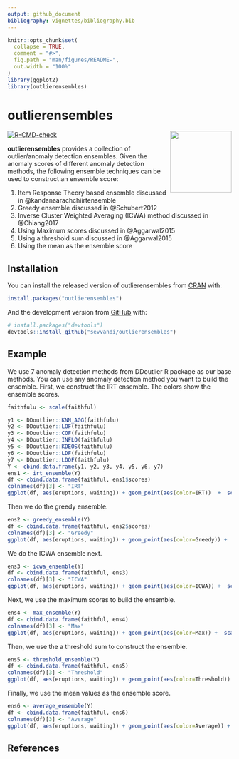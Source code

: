 ```yaml
---
output: github_document
bibliography: vignettes/bibliography.bib
---
```


<!-- README.md is generated from README.Rmd. Please edit that file -->

```r
knitr::opts_chunk$set(
  collapse = TRUE,
  comment = "#>",
  fig.path = "man/figures/README-",
  out.width = "100%"
)
library(ggplot2)
library(outlierensembles)
```

# outlierensembles
<img src='man/figures/logo.png' align="right" height="138" />

<!-- badges: start -->
[![R-CMD-check](https://github.com/sevvandi/outlierensembles/workflows/R-CMD-check/badge.svg)](https://github.com/sevvandi/outlierensembles/actions)
<!-- badges: end -->

**outlierensembles** provides a collection of outlier/anomaly detection ensembles. Given the anomaly scores of different anomaly detection methods, the following ensemble techniques can be used to construct an ensemble score:

1. Item Response Theory based ensemble discussed in @kandanaarachchiirtensemble
2. Greedy ensemble discussed in @Schubert2012
3. Inverse Cluster Weighted Averaging (ICWA) method discussed in @Chiang2017
4. Using Maximum scores discussed in @Aggarwal2015
5. Using a threshold sum discussed in @Aggarwal2015
6. Using the mean as the ensemble score


## Installation

You can install the released version of outlierensembles from [CRAN](https://CRAN.R-project.org) with:

``` r
install.packages("outlierensembles")
```

And the development version from [GitHub](https://github.com/) with:

``` r
# install.packages("devtools")
devtools::install_github("sevvandi/outlierensembles")
```
## Example
We use 7 anomaly detection methods from DDoutlier R package as our base methods. You can use any anomaly detection method you want to build the ensemble.  First, we construct the IRT ensemble. The colors show the ensemble scores. 
```r
faithfulu <- scale(faithful)

y1 <- DDoutlier::KNN_AGG(faithfulu)
y2 <- DDoutlier::LOF(faithfulu)
y3 <- DDoutlier::COF(faithfulu)
y4 <- DDoutlier::INFLO(faithfulu)
y5 <- DDoutlier::KDEOS(faithfulu)
y6 <- DDoutlier::LDF(faithfulu)
y7 <- DDoutlier::LDOF(faithfulu)
Y <- cbind.data.frame(y1, y2, y3, y4, y5, y6, y7)
ens1 <- irt_ensemble(Y)
df <- cbind.data.frame(faithful, ens1$scores)
colnames(df)[3] <- "IRT"
ggplot(df, aes(eruptions, waiting)) + geom_point(aes(color=IRT))  +  scale_color_gradient(low="yellow", high="red") 
```

Then we do the greedy ensemble. 
```r
ens2 <- greedy_ensemble(Y)
df <- cbind.data.frame(faithful, ens2$scores)
colnames(df)[3] <- "Greedy"
ggplot(df, aes(eruptions, waiting)) + geom_point(aes(color=Greedy)) +  scale_color_gradient(low="yellow", high="red") 
```


We do the ICWA ensemble next.
```r
ens3 <- icwa_ensemble(Y)
df <- cbind.data.frame(faithful, ens3)
colnames(df)[3] <- "ICWA"
ggplot(df, aes(eruptions, waiting)) + geom_point(aes(color=ICWA)) +  scale_color_gradient(low="yellow", high="red") 
```

Next, we use the maximum scores to build the ensemble.
```r
ens4 <- max_ensemble(Y)
df <- cbind.data.frame(faithful, ens4)
colnames(df)[3] <- "Max"
ggplot(df, aes(eruptions, waiting)) + geom_point(aes(color=Max)) +  scale_color_gradient(low="yellow", high="red") 
```

Then, we use the a threshold sum to construct the ensemble.
```r
ens5 <- threshold_ensemble(Y)
df <- cbind.data.frame(faithful, ens5)
colnames(df)[3] <- "Threshold"
ggplot(df, aes(eruptions, waiting)) + geom_point(aes(color=Threshold)) +  scale_color_gradient(low="yellow", high="red") 
```

Finally, we use the mean values as the ensemble score. 
```r
ens6 <- average_ensemble(Y)
df <- cbind.data.frame(faithful, ens6)
colnames(df)[3] <- "Average"
ggplot(df, aes(eruptions, waiting)) + geom_point(aes(color=Average)) +  scale_color_gradient(low="yellow", high="red") 
```

## References
